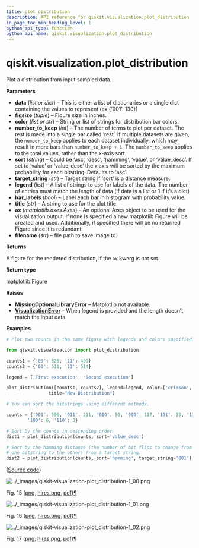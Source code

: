 ```yaml
---
title: plot_distribution
description: API reference for qiskit.visualization.plot_distribution
in_page_toc_min_heading_level: 1
python_api_type: function
python_api_name: qiskit.visualization.plot_distribution
---
```


<span id="qiskit-visualization-plot-distribution" />

# qiskit.visualization.plot\_distribution

<Function id="qiskit.visualization.plot_distribution" isDedicatedPage={true} github="https://github.com/qiskit/qiskit/tree/stable/0.23/qiskit/visualization/counts_visualization.py" signature="plot_distribution(data, figsize=(7, 5), color=None, number_to_keep=None, sort='asc', target_string=None, legend=None, bar_labels=True, title=None, ax=None, filename=None)">
  Plot a distribution from input sampled data.

  **Parameters**

  *   **data** (*list or dict*) – This is either a list of dictionaries or a single dict containing the values to represent (ex \{‘001’: 130})
  *   **figsize** (*tuple*) – Figure size in inches.
  *   **color** (*list or str*) – String or list of strings for distribution bar colors.
  *   **number\_to\_keep** (*int*) – The number of terms to plot per dataset. The rest is made into a single bar called ‘rest’. If multiple datasets are given, the `number_to_keep` applies to each dataset individually, which may result in more bars than `number_to_keep + 1`. The `number_to_keep` applies to the total values, rather than the x-axis sort.
  *   **sort** (*string*) – Could be ‘asc’, ‘desc’, ‘hamming’, ‘value’, or ‘value\_desc’. If set to ‘value’ or ‘value\_desc’ the x axis will be sorted by the maximum probability for each bitstring. Defaults to ‘asc’.
  *   **target\_string** (*str*) – Target string if ‘sort’ is a distance measure.
  *   **legend** (*list*) – A list of strings to use for labels of the data. The number of entries must match the length of data (if data is a list or 1 if it’s a dict)
  *   **bar\_labels** (*bool*) – Label each bar in histogram with probability value.
  *   **title** (*str*) – A string to use for the plot title
  *   **ax** (*matplotlib.axes.Axes*) – An optional Axes object to be used for the visualization output. If none is specified a new matplotlib Figure will be created and used. Additionally, if specified there will be no returned Figure since it is redundant.
  *   **filename** (*str*) – file path to save image to.

  **Returns**

  A figure for the rendered distribution, if the `ax` kwarg is not set.

  **Return type**

  matplotlib.Figure

  **Raises**

  *   **MissingOptionalLibraryError** – Matplotlib not available.
  *   [**VisualizationError**](qiskit.visualization.VisualizationError "qiskit.visualization.VisualizationError") – When legend is provided and the length doesn’t match the input data.

  **Examples**

  ```python
  # Plot two counts in the same figure with legends and colors specified.

  from qiskit.visualization import plot_distribution

  counts1 = {'00': 525, '11': 499}
  counts2 = {'00': 511, '11': 514}

  legend = ['First execution', 'Second execution']

  plot_distribution([counts1, counts2], legend=legend, color=['crimson','midnightblue'],
                  title="New Distribution")

  # You can sort the bitstrings using different methods.

  counts = {'001': 596, '011': 211, '010': 50, '000': 117, '101': 33, '111': 8,
          '100': 6, '110': 3}

  # Sort by the counts in descending order
  dist1 = plot_distribution(counts, sort='value_desc')

  # Sort by the hamming distance (the number of bit flips to change from
  # one bitstring to the other) from a target string.
  dist2 = plot_distribution(counts, sort='hamming', target_string='001')
  ```

  ([Source code](qiskit-visualization-plot_distribution-1.py))

  ![../\_images/qiskit-visualization-plot\_distribution-1\_00.png](/images/api/qiskit/0.40/qiskit-visualization-plot_distribution-1_00.png)

  Fig. 15 ([png](qiskit-visualization-plot_distribution-1_00.png), [hires.png](qiskit-visualization-plot_distribution-1_00.hires.png), [pdf](qiskit-visualization-plot_distribution-1_00.pdf))[¶](#id1 "Permalink to this image")

  ![../\_images/qiskit-visualization-plot\_distribution-1\_01.png](/images/api/qiskit/0.40/qiskit-visualization-plot_distribution-1_01.png)

  Fig. 16 ([png](qiskit-visualization-plot_distribution-1_01.png), [hires.png](qiskit-visualization-plot_distribution-1_01.hires.png), [pdf](qiskit-visualization-plot_distribution-1_01.pdf))[¶](#id2 "Permalink to this image")

  ![../\_images/qiskit-visualization-plot\_distribution-1\_02.png](/images/api/qiskit/0.40/qiskit-visualization-plot_distribution-1_02.png)

  Fig. 17 ([png](qiskit-visualization-plot_distribution-1_02.png), [hires.png](qiskit-visualization-plot_distribution-1_02.hires.png), [pdf](qiskit-visualization-plot_distribution-1_02.pdf))[¶](#id3 "Permalink to this image")
</Function>

